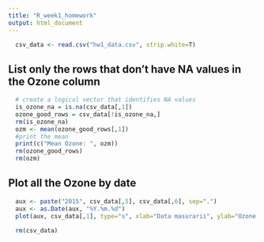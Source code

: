 ```yaml
---
title: "R_week1_homework"
output: html_document
---
```


```r
  csv_data <- read.csv("hw1_data.csv", strip.white=T)
```

## List only the rows that don't have NA values in the Ozone column

```r
  # create a logical vector that identifies NA values
  is_ozone_na = is.na(csv_data[,1])
  ozone_good_rows = csv_data[!is_ozone_na,]
  rm(is_ozone_na)
  ozm <- mean(ozone_good_rows[,1])
  #print the mean
  print(c("Mean Ozone: ", ozm))
  rm(ozone_good_rows)
  rm(ozm)
```

## Plot all the Ozone by date

```r
  aux <- paste("2015", csv_data[,5], csv_data[,6], sep=".")
  aux <- as.Date(aux, "%Y.%m.%d")
  plot(aux, csv_data[,1], type="s", xlab="Data masurarii", ylab="Ozone value", main="Ozone values troughout the year")
```

```r
  rm(csv_data)
```
